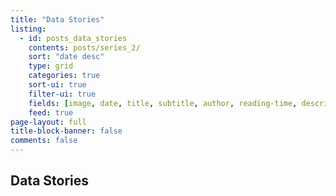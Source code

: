 ```yaml
---
title: "Data Stories"
listing:
  - id: posts_data_stories
    contents: posts/series_2/
    sort: "date desc"
    type: grid
    categories: true
    sort-ui: true
    filter-ui: true
    fields: [image, date, title, subtitle, author, reading-time, description, categories]
    feed: true
page-layout: full
title-block-banner: false
comments: false
---
```


## Data Stories

::: {#posts_data_stories}
:::
